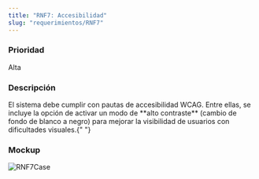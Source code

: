 ```yaml
---
title: "RNF7: Accesibilidad"
slug: "requerimientos/RNF7"
---
```



<h3>Prioridad</h3>
Alta

<h3>Descripción</h3>
El sistema debe cumplir con pautas de accesibilidad WCAG. Entre ellas, se incluye
la opción de activar un modo de **alto contraste** (cambio de fondo de blanco a negro)
para mejorar la visibilidad de usuarios con dificultades visuales.{" "}

<h3>Mockup</h3>
<Image src={RNF7Case} alt="RNF7Case" width={3148} height={2270} />
